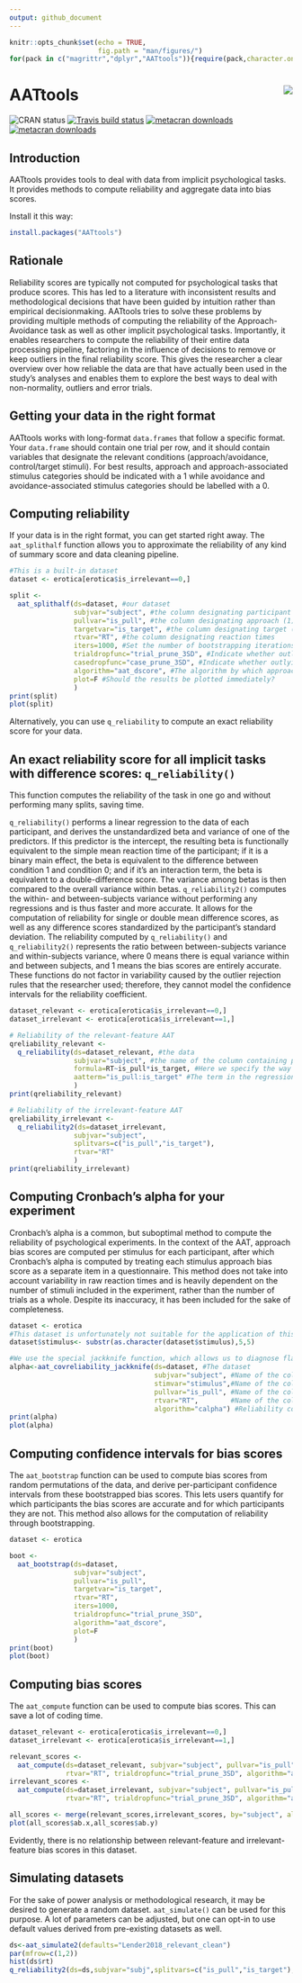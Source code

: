 ```yaml
---
output: github_document
---
```

<!-- header -->

```r
knitr::opts_chunk$set(echo = TRUE,
                      fig.path = "man/figures/")
for(pack in c("magrittr","dplyr","AATtools")){require(pack,character.only=TRUE)}
```
# AATtools <img src="man/figures/logo.png" align="right" />

<!-- badges: start -->
![CRAN status](https://www.r-pkg.org/badges/version/AATtools)
[![Travis build status](https://travis-ci.org/Spiritspeak/AATtools.svg?branch=master)](https://travis-ci.org/Spiritspeak/AATtools)
[![metacran downloads](https://cranlogs.r-pkg.org/badges/grand-total/AATtools)](https://cran.r-project.org/package=AATtools)
[![metacran downloads](https://cranlogs.r-pkg.org/badges/AATtools)](https://cran.r-project.org/package=AATtools)
<!-- badges: end -->

## Introduction

AATtools provides tools to deal with data from implicit psychological tasks. It provides methods to compute reliability and aggregate data into bias scores. 

Install it this way:
```r
install.packages("AATtools")
```

## Rationale

Reliability scores are typically not computed for psychological tasks that produce scores. This has led to a literature with inconsistent results and methodological decisions that have been guided by intuition rather than empirical decisionmaking. AATtools tries to solve these problems by providing multiple methods of computing the reliability of the Approach-Avoidance task as well as other implicit psychological tasks. 
Importantly, it enables researchers to compute the reliability of their entire data processing pipeline, factoring in the influence of decisions to remove or keep outliers in the final reliability score. This gives the researcher a clear overview over how reliable the data are that have actually been used in the study's analyses and enables them to explore the best ways to deal with non-normality, outliers and error trials. 

## Getting your data in the right format

AATtools works with long-format `data.frames` that follow a specific format. Your `data.frame` should contain one trial per row, and it should contain variables that designate the relevant conditions (approach/avoidance, control/target stimuli). For best results, approach and approach-associated stimulus categories should be indicated with a 1 while avoidance and avoidance-associated stimulus categories should be labelled with a 0.

## Computing reliability

If your data is in the right format, you can get started right away. The `aat_splithalf` function allows you to approximate the reliability of any kind of summary score and data cleaning pipeline.
```r
#This is a built-in dataset 
dataset <- erotica[erotica$is_irrelevant==0,] 

split <- 
  aat_splithalf(ds=dataset, #our dataset
                subjvar="subject", #the column designating participant IDs
                pullvar="is_pull", #the column designating approach (1) and avoidance (0) trials
                targetvar="is_target", #the column designating target (1) and control (0) stimulus trials
                rtvar="RT", #the column designating reaction times
                iters=1000, #Set the number of bootstrapping iterations (more is better)
                trialdropfunc="trial_prune_3SD", #Indicate whether outliers should be removed, and if so, how
                casedropfunc="case_prune_3SD", #Indicate whether outlying approach bias scores should be removed
                algorithm="aat_dscore", #The algorithm by which approach bias scores should be computed
                plot=F #Should the results be plotted immediately?
                )
print(split)
plot(split)
```

Alternatively, you can use `q_reliability` to compute an exact reliability score for your data. 

## An exact reliability score for all implicit tasks with difference scores: `q_reliability()` 

This function computes the reliability of the task in one go and without performing many splits, saving time.

`q_reliability()` performs a linear regression to the data of each participant, and derives the unstandardized beta and variance of one of the predictors. If this predictor is the intercept, the resulting beta is functionally equivalent to the simple mean reaction time of the participant; if it is a binary main effect, the beta is equivalent to the difference between condition 1 and condition 0; and if it's an interaction term, the beta is equivalent to a double-difference score. The variance among betas is then compared to the overall variance within betas. 
`q_reliability2()` computes the within- and between-subjects variance without performing any regressions and is thus faster and more accurate. It allows for the computation of reliability for single or double mean difference scores, as well as any difference scores standardized by the participant's standard deviation. 
The reliability computed by `q_reliability()` and `q_reliability2()` represents the ratio between between-subjects variance and within-subjects variance, where 0 means there is equal variance within and between subjects, and 1 means the bias scores are entirely accurate. These functions do not factor in variability caused by the outlier rejection rules that the researcher used; therefore, they cannot model the confidence intervals for the reliability coefficient.
```r
dataset_relevant <- erotica[erotica$is_irrelevant==0,] 
dataset_irrelevant <- erotica[erotica$is_irrelevant==1,] 

# Reliability of the relevant-feature AAT
qreliability_relevant <- 
  q_reliability(ds=dataset_relevant, #the data
                subjvar="subject", #the name of the column containing participant IDs
                formula=RT~is_pull*is_target, #Here we specify the way bias scores are to be computed (see above)
                aatterm="is_pull:is_target" #The term in the regression formula which represents the bias score
                )
print(qreliability_relevant)

# Reliability of the irrelevant-feature AAT
qreliability_irrelevant <- 
  q_reliability2(ds=dataset_irrelevant,
                subjvar="subject",
                splitvars=c("is_pull","is_target"),
                rtvar="RT"
                )
print(qreliability_irrelevant)
```

## Computing Cronbach's alpha for your experiment

Cronbach's alpha is a common, but suboptimal method to compute the reliability of psychological experiments. In the context of the AAT, approach bias scores are computed per stimulus for each participant, after which Cronbach's alpha is computed by treating each stimulus approach bias score as a separate item in a questionnaire. This method does not take into account variability in raw reaction times and is heavily dependent on the number of stimuli included in the experiment, rather than the number of trials as a whole. Despite its inaccuracy, it has been included for the sake of completeness.

```r
dataset <- erotica
#This dataset is unfortunately not suitable for the application of this method. We artificially make it compatible by pretending there are only 10 stimuli per category rather than 40.
dataset$stimulus<- substr(as.character(dataset$stimulus),5,5)

#We use the special jackknife function, which allows us to diagnose flaws in the experiment by computing Cronbach's alpha while single stimuli or participants are excluded.
alpha<-aat_covreliability_jackknife(ds=dataset, #The dataset
                                    subjvar="subject", #Name of the column with participant IDs
                                    stimvar="stimulus",#Name of the column with stimulus IDs
                                    pullvar="is_pull", #Name of the column indicating approach or avoid trial
                                    rtvar="RT",        #Name of the column indicating reaction time
                                    algorithm="calpha") #Reliability computation method. calpha is Cronbach's alpha
print(alpha)
plot(alpha)
```

## Computing confidence intervals for bias scores

The `aat_bootstrap` function can be used to compute bias scores from random permutations of the data, and derive per-participant confidence intervals from these bootstrapped bias scores. This lets users quantify for which participants the bias scores are accurate and for which participants they are not. This method also allows for the computation of reliability through bootstrapping.
```r
dataset <- erotica

boot <- 
  aat_bootstrap(ds=dataset,
                subjvar="subject",
                pullvar="is_pull",
                targetvar="is_target",
                rtvar="RT",
                iters=1000,
                trialdropfunc="trial_prune_3SD",
                algorithm="aat_dscore",
                plot=F
                )
print(boot)
plot(boot)
```

## Computing bias scores

The `aat_compute` function can be used to compute bias scores. This can save a lot of coding time.
```r
dataset_relevant <- erotica[erotica$is_irrelevant==0,] 
dataset_irrelevant <- erotica[erotica$is_irrelevant==1,] 

relevant_scores <- 
  aat_compute(ds=dataset_relevant, subjvar="subject", pullvar="is_pull", targetvar="is_target", 
              rtvar="RT", trialdropfunc="trial_prune_3SD", algorithm="aat_dscore")
irrelevant_scores <- 
  aat_compute(ds=dataset_irrelevant, subjvar="subject", pullvar="is_pull", targetvar="is_target", 
              rtvar="RT", trialdropfunc="trial_prune_3SD", algorithm="aat_dscore")

all_scores <- merge(relevant_scores,irrelevant_scores, by="subject", all=T)
plot(all_scores$ab.x,all_scores$ab.y)

```

Evidently, there is no relationship between relevant-feature and irrelevant-feature bias scores in this dataset.

## Simulating datasets
For the sake of power analysis or methodological research, it may be desired to generate a random dataset. `aat_simulate()` can be used for this purpose. A lot of parameters can be adjusted, but one can opt-in to use default values derived from pre-existing datasets as well.

```r
ds<-aat_simulate2(defaults="Lender2018_relevant_clean")
par(mfrow=c(1,2))
hist(ds$rt)
q_reliability2(ds=ds,subjvar="subj",splitvars=c("is_pull","is_target"),rtvar="rt",dscore=T)

```




